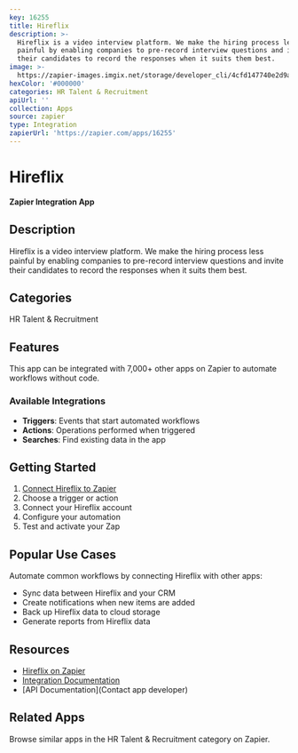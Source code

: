 ```yaml
---
key: 16255
title: Hireflix
description: >-
  Hireflix is a video interview platform. We make the hiring process less
  painful by enabling companies to pre-record interview questions and invite
  their candidates to record the responses when it suits them best.
image: >-
  https://zapier-images.imgix.net/storage/developer_cli/4cfd147740e2d9aa57ddd38c8b62bf91.png?auto=format%2Ccompress&ixlib=python-3.0.0&q=50
hexColor: '#000000'
categories: HR Talent & Recruitment
apiUrl: ''
collection: Apps
source: zapier
type: Integration
zapierUrl: 'https://zapier.com/apps/16255'
---
```

# Hireflix

**Zapier Integration App**

## Description

Hireflix is a video interview platform. We make the hiring process less painful by enabling companies to pre-record interview questions and invite their candidates to record the responses when it suits them best.

## Categories

HR Talent & Recruitment

## Features

This app can be integrated with 7,000+ other apps on Zapier to automate workflows without code.

### Available Integrations

- **Triggers**: Events that start automated workflows
- **Actions**: Operations performed when triggered
- **Searches**: Find existing data in the app

## Getting Started

1. [Connect Hireflix to Zapier](https://zapier.com/apps/16255)
2. Choose a trigger or action
3. Connect your Hireflix account
4. Configure your automation
5. Test and activate your Zap

## Popular Use Cases

Automate common workflows by connecting Hireflix with other apps:

- Sync data between Hireflix and your CRM
- Create notifications when new items are added
- Back up Hireflix data to cloud storage
- Generate reports from Hireflix data

## Resources

- [Hireflix on Zapier](https://zapier.com/apps/16255)
- [Integration Documentation](https://zapier.com/apps/16255/integrations)
- [API Documentation](Contact app developer)

## Related Apps

Browse similar apps in the HR Talent & Recruitment category on Zapier.
